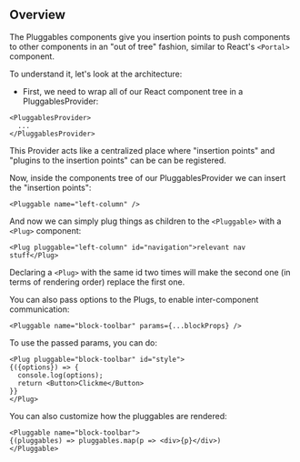 ## Overview

The Pluggables components give you insertion points to push components to other
components in an "out of tree" fashion, similar to React's `<Portal>` component.

To understand it, let's look at the architecture:

- First, we need to wrap all of our React component tree in a PluggablesProvider:

```
<PluggablesProvider>
  ...
</PluggablesProvider>
```

This Provider acts like a centralized place where "insertion points" and
"plugins to the insertion points" can be can be registered.

Now, inside the components tree of our PluggablesProvider we can insert the
"insertion points":

```
<Pluggable name="left-column" />
```

And now we can simply plug things as children to the `<Pluggable>` with a `<Plug>`
component:

```
<Plug pluggable="left-column" id="navigation">relevant nav stuff</Plug>
```

Declaring a `<Plug>` with the same id two times will make the second one (in
terms of rendering order) replace the first one.

You can also pass options to the Plugs, to enable inter-component communication:

```
<Pluggable name="block-toolbar" params={...blockProps} />
```

To use the passed params, you can do:

```
<Plug pluggable="block-toolbar" id="style">
{({options}) => {
  console.log(options);
  return <Button>Clickme</Button>
}}
</Plug>
```

You can also customize how the pluggables are rendered:

```
<Pluggable name="block-toolbar">
{(pluggables) => pluggables.map(p => <div>{p}</div>)
</Pluggable>
```
